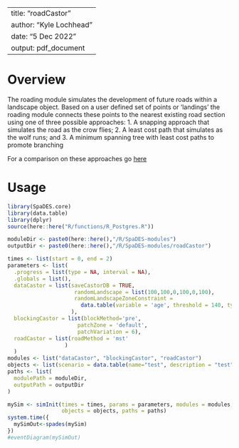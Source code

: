 <!--
Copyright 2023 Province of British Columbia
 
Licensed under the Apache License, Version 2.0 (the "License");
you may not use this file except in compliance with the License.
You may obtain a copy of the License at
 
http://www.apache.org/licenses/LICENSE-2.0
 
Unless required by applicable law or agreed to in writing, software distributed under the License is distributed on an "AS IS" BASIS,
WITHOUT WARRANTIES OR CONDITIONS OF ANY KIND, either express or implied.
See the License for the specific language governing permissions and limitations under the License.-->

---
title: "roadCastor"
author: "Kyle Lochhead"
date: "5 Dec 2022"
output: pdf_document
---

# Overview

The roading module simulates the development of future roads within a landscape object. Based on a user defined set of points or 'landings' the roading module connects these points to the nearest existing road section using one of three possible approaches:
1. A snapping approach that simulates the road as the crow flies;
2. A least cost path that simulates as the wolf runs; and
3. A minimum spanning tree with least cost paths to promote branching

For a comparison on these approaches go [here](https://github.com/bcgov/castor/blob/master/reports/roads/draft-CLUS-roads.md)


# Usage

```r
library(SpaDES.core)
library(data.table)
library(dplyr)
source(here::here("R/functions/R_Postgres.R"))

moduleDir <- paste0(here::here(),"/R/SpaDES-modules")
outputDir <- paste0(here::here(),"/R/SpaDES-modules/roadCastor")

times <- list(start = 0, end = 2)
parameters <- list(
  .progress = list(type = NA, interval = NA),
  .globals = list(),
  dataCastor = list(saveCastorDB = TRUE,
                     randomLandscape = list(100,100,0,100,0,100),
                     randomLandscapeZoneConstraint = 
                       data.table(variable = 'age', threshold = 140, type = 'ge', percentage = 20)
                    ),
  blockingCastor = list(blockMethod='pre', 
                      patchZone = 'default',
                      patchVariation = 6),
  roadCastor = list(roadMethod = 'mst'
                  )
  )
modules <- list("dataCastor", "blockingCastor", "roadCastor")
objects <- list(scenario = data.table(name="test", description = "test"))
paths <- list(
  modulePath = moduleDir,
  outputPath = outputDir
)

mySim <- simInit(times = times, params = parameters, modules = modules,
                 objects = objects, paths = paths)
system.time({
  mySimOut<-spades(mySim)
})
#eventDiagram(mySimOut)
```



